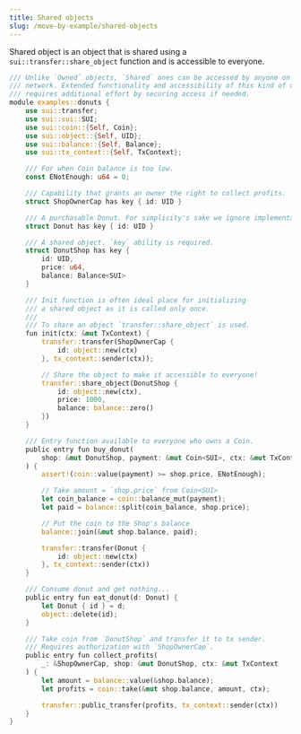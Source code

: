 ```yaml
---
title: Shared objects
slug: /move-by-example/shared-objects
---
```


Shared object is an object that is shared using a `sui::transfer::share_object` function and is accessible to everyone.

```rust
/// Unlike `Owned` objects, `Shared` ones can be accessed by anyone on the
/// network. Extended functionality and accessibility of this kind of objects
/// requires additional effort by securing access if needed.
module examples::donuts {
    use sui::transfer;
    use sui::sui::SUI;
    use sui::coin::{Self, Coin};
    use sui::object::{Self, UID};
    use sui::balance::{Self, Balance};
    use sui::tx_context::{Self, TxContext};

    /// For when Coin balance is too low.
    const ENotEnough: u64 = 0;

    /// Capability that grants an owner the right to collect profits.
    struct ShopOwnerCap has key { id: UID }

    /// A purchasable Donut. For simplicity's sake we ignore implementation.
    struct Donut has key { id: UID }

    /// A shared object. `key` ability is required.
    struct DonutShop has key {
        id: UID,
        price: u64,
        balance: Balance<SUI>
    }

    /// Init function is often ideal place for initializing
    /// a shared object as it is called only once.
    ///
    /// To share an object `transfer::share_object` is used.
    fun init(ctx: &mut TxContext) {
        transfer::transfer(ShopOwnerCap {
            id: object::new(ctx)
        }, tx_context::sender(ctx));

        // Share the object to make it accessible to everyone!
        transfer::share_object(DonutShop {
            id: object::new(ctx),
            price: 1000,
            balance: balance::zero()
        })
    }

    /// Entry function available to everyone who owns a Coin.
    public entry fun buy_donut(
        shop: &mut DonutShop, payment: &mut Coin<SUI>, ctx: &mut TxContext
    ) {
        assert!(coin::value(payment) >= shop.price, ENotEnough);

        // Take amount = `shop.price` from Coin<SUI>
        let coin_balance = coin::balance_mut(payment);
        let paid = balance::split(coin_balance, shop.price);

        // Put the coin to the Shop's balance
        balance::join(&mut shop.balance, paid);

        transfer::transfer(Donut {
            id: object::new(ctx)
        }, tx_context::sender(ctx))
    }

    /// Consume donut and get nothing...
    public entry fun eat_donut(d: Donut) {
        let Donut { id } = d;
        object::delete(id);
    }

    /// Take coin from `DonutShop` and transfer it to tx sender.
    /// Requires authorization with `ShopOwnerCap`.
    public entry fun collect_profits(
        _: &ShopOwnerCap, shop: &mut DonutShop, ctx: &mut TxContext
    ) {
        let amount = balance::value(&shop.balance);
        let profits = coin::take(&mut shop.balance, amount, ctx);

        transfer::public_transfer(profits, tx_context::sender(ctx))
    }
}
```
